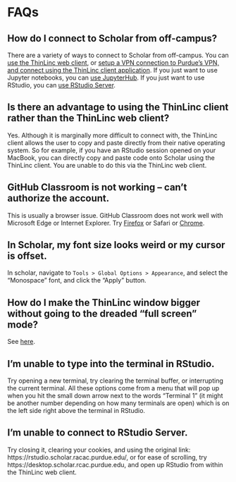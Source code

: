 # FAQs {#faqs}

## How do I connect to Scholar from off-campus?

There are a variety of ways to connect to Scholar from off-campus. You can [use the ThinLinc web client](#connecting-with-thinlinc-webclient), or [setup a VPN connection to Purdue's VPN, and connect using the ThinLinc client application](#connecting-with-thinlinc-client). If you just want to use Jupyter notebooks, you can [use JupyterHub](#jupyterhub). If you just want to use RStudio, you can [use RStudio Server](#rstudio-server).

## Is there an advantage to using the ThinLinc client rather than the ThinLinc web client?

Yes. Although it is marginally more difficult to connect with, the ThinLinc client allows the user to copy and paste directly from their native operating system. So for example, if you have an RStudio session opened on your MacBook, you can directly copy and paste code onto Scholar using the ThinLinc client. You are unable to do this via the ThinLinc web client.
  
## GitHub Classroom is not working -- can't authorize the account.

This is usually a browser issue. GitHub Classroom does not work well with Microsoft Edge or Internet Explorer. Try [Firefox](https://www.mozilla.org/en-US/firefox/new/) or Safari or [Chrome](https://www.google.com/chrome/).

## In Scholar, my font size looks weird or my cursor is offset.

In scholar, navigate to `Tools > Global Options > Appearance`, and select the "Monospace" font, and click the "Apply" button.

## How do I make the ThinLinc window bigger without going to the dreaded "full screen" mode?

See [here](https://home.cc.umanitoba.ca/~psgendb/local/public_html/remote/desktop/thinlinc/thinlinc.local.html).

## I'm unable to type into the terminal in RStudio.

Try opening a new terminal, try clearing the terminal buffer, or interrupting the current terminal. All these options come from a menu that will pop up when you hit the small down arrow next to the words "Terminal 1" (it might be another number depending on how many terminals are open) which is on the left side right above the terminal in RStudio. 

## I'm unable to connect to RStudio Server.

Try closing it, clearing your cookies, and using the original link:  https://rstudio.scholar.racac.purdue.edu/, or for ease of scrolling, try https://desktop.scholar.rcac.purdue.edu, and open up RStudio from within the ThinLinc web client.

##
